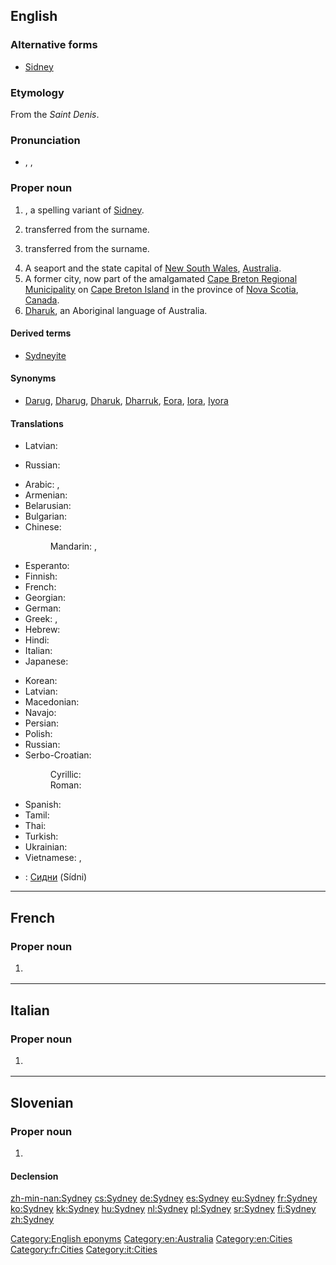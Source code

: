==English==
{{wikipedia}}

===Alternative forms===
* {{sense|male given name}} [[Sidney]]

===Etymology===
From the {{etyl|fr}} ''Saint Denis''.

===Pronunciation===
* {{enPR|sĭd'ni}}, {{IPA|/ˈsɪd.ni/}}, {{X-SAMPA|/"sId.ni/}}

===Proper noun===
{{en-proper noun|Sydneys}}

# {{surname|from=Old English|dot=}}, a spelling variant of [[Sidney]].
# {{given name|male|from=surnames}} transferred from the surname.
# {{given name|female|from=surnames}} transferred from the surname.
# A seaport and the state capital of [[New South Wales]], [[Australia]].
# A former city, now part of the amalgamated [[Cape Breton Regional Municipality]] on [[Cape Breton Island]] in the province of [[Nova Scotia]], [[Canada]].
# [[Dharuk]], an Aboriginal language of Australia.

====Derived terms====
* {{sense|Australia|Canada}} [[Sydneyite]]

====Synonyms====
* {{sense|language}} [[Darug]], [[Dharug]], [[Dharuk]], [[Dharruk]], [[Eora]], [[Iora]], [[Iyora]]

====Translations====
{{trans-top|male given name}}
* Latvian: {{t-|lv|Sidnijs|m}}
{{trans-mid}}
* Russian: {{t-|ru|Сидни|m}}
{{trans-bottom}}

{{trans-top|female given name}}
{{trans-mid}}
{{trans-bottom}}

{{trans-top|in Australia}}
* Arabic: {{t-|ar|سيدني|m|tr=sídni}},  {{t-|ar|سدني|m|tr=sídni}}
* Armenian: {{t-|hy|Սիդնեյ|tr=Sidney|sc=Armn}}
* Belarusian: {{t-|be|Сідней|m|tr=Sídnej, Sidnéj|xs=Belarusian}}
* Bulgarian: {{t-|bg|Сидни|m|tr=Sídni}}
* Chinese:
*: Mandarin:  {{t-|cmn|悉尼|tr=Xīní|sc=Hani}}, {{t-|cmn|雪梨|tr=Xuělí|sc=Hani}} {{qualifier|Taiwan also}}
* Esperanto: {{t-|eo|Sidnejo|xs=Esperanto}}
* Finnish: {{t+|fi|Sydney}}
* French: {{t+|fr|Sydney}}
* Georgian: {{t-|ka|სიდნეი|sc=Geor|xs=Georgian}}
* German: {{t+|de|Sydney|n}}
* Greek: {{t-|el|Σύδνεϋ|n|tr=Sýdney}}, {{t-|el|Σίδνεϊ|n|tr=Sídnei}}
* Hebrew: {{t-|he|סידני}}
* Hindi: {{t-|hi|सिडनी|tr=siḍnī|xs=Hindi}}
* Italian: {{t-|it|Sydney|f}}
* Japanese: {{t-|ja|シドニー|tr=Shidonii}}
{{trans-mid}}
* Korean: {{t-|ko|시드니|tr=Sideuni|sc=Hang}}
* Latvian: {{t-|lv|Sidneja|f}}
* Macedonian: {{t-|mk|Сиднеј|m|tr=Sidnej}}
* Navajo: {{tø|nv|Siidnii}}
* Persian: {{t-|fa|سیدنی|xs=Persian}}
* Polish: {{t+|pl|Sydney|n}}
* Russian: {{t+|ru|Сидней|m|tr=Sídnej, Sidnéj}}
* Serbo-Croatian:
*: Cyrillic: {{t-|sh|Сиднеј|m}}
*: Roman: {{t-|sh|Sidnej|m}}
* Spanish: {{t+|es|Sydney|f}}
* Tamil: {{t-|ta|சிட்னி|xs=Tamil}}
* Thai: {{t-|th|ซิดนีย์|tr=sítnee}}
* Turkish: {{t-|tr|Sidney}}
* Ukrainian: {{t-|uk|Сідней|m|tr=Sídnej, Sidnéj|xs=Ukrainian}}
* Vietnamese: {{t-|vi|Sydney|xs=Vietnamese}}, {{t-|vi|Sydney|xs=Vietnamese}}
{{trans-bottom}}

{{trans-top|in Nova Scotia}}
{{trans-mid}}
{{trans-bottom}}

{{trans-see|language|Dharuk}}

{{checktrans}}
* {{ttbc|bg}}: [[Сидни]] (Sídni) {{m}}

[[Category:English eponyms]]
[[Category:en:Australia]]
[[Category:en:Cities]]

----

==French==

===Proper noun===
{{fr-proper noun}}

# {{l|en|Sydney}} {{gloss|in Australia}}

[[Category:fr:Cities]]

----

==Italian==

===Proper noun===
{{it-proper noun|g=f}}

# {{l|en|Sydney}} {{gloss|in Australia}}

[[Category:it:Cities]]

----

==Slovenian==

===Proper noun===
{{sl-proper noun|g=m}}

# {{l|en|Sydney}} {{gloss|in Australia}}

====Declension====
{{sl-decl-noun-unc|Sydney|Sydneyja|Sydneyju|Sydney|Sydneyju|Sydneyjem}}

[[zh-min-nan:Sydney]]
[[cs:Sydney]]
[[de:Sydney]]
[[es:Sydney]]
[[eu:Sydney]]
[[fr:Sydney]]
[[ko:Sydney]]
[[kk:Sydney]]
[[hu:Sydney]]
[[nl:Sydney]]
[[pl:Sydney]]
[[sr:Sydney]]
[[fi:Sydney]]
[[zh:Sydney]]